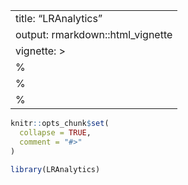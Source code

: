 
---
title: "LRAnalytics"
output: rmarkdown::html_vignette
vignette: >
  %\VignetteIndexEntry{LRAnalytics}
  %\VignetteEngine{knitr::rmarkdown}
  %\VignetteEncoding{UTF-8}
---

```r
knitr::opts_chunk$set(
  collapse = TRUE,
  comment = "#>"
)
```

```r
library(LRAnalytics)
```

```r
```


